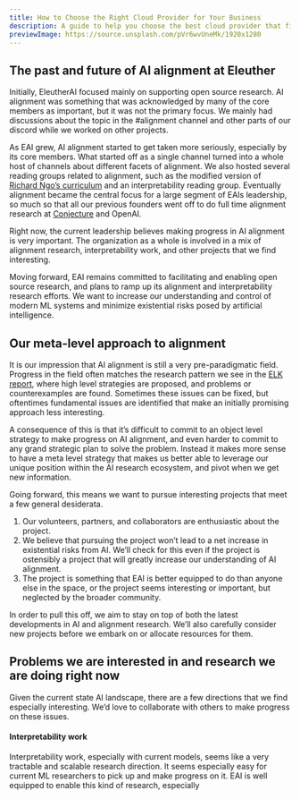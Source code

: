 ```yaml
---
title: How to Choose the Right Cloud Provider for Your Business
description: A guide to help you choose the best cloud provider that fits the specific needs and goals of your business, considering security, scalability, and cost.
previewImage: https://source.unsplash.com/pVr6wvUneMk/1920x1280
---
```

## The past and future of AI alignment at Eleuther

Initially, EleutherAI focused mainly on supporting open source research. AI alignment was something that was acknowledged by many of the core members as important, but it was not the primary focus. We mainly had discussions about the topic in the #alignment channel and other parts of our discord while we worked on other projects.

As EAI grew, AI alignment started to get taken more seriously, especially by its core members. What started off as a single channel turned into a whole host of channels about different facets of alignment. We also hosted several reading groups related to alignment, such as the modified version of [Richard Ngo’s curriculum](https://www.alignmentforum.org/posts/Zmwkz2BMvuFFR8bi3/agi-safety-fundamentals-curriculum-and-application) and an interpretability reading group. Eventually alignment became the central focus for a large segment of  EAIs leadership, so much so that all our previous founders went off to do full time alignment research at [Conjecture](https://conjecture.dev/) and OpenAI.

Right now, the current leadership believes making progress in AI alignment is very important. The organization as a whole is involved in a mix of alignment research, interpretability work, and other projects that we find interesting.

Moving forward, EAI remains committed to facilitating and enabling open source research, and plans to ramp up its alignment and interpretability research efforts. We want to increase our understanding and control of modern ML systems and minimize existential risks posed by artificial intelligence.

## Our meta-level approach to alignment

It is our impression that AI alignment is still a very pre-paradigmatic field. Progress in the field often matches the research pattern we see in the [ELK report](https://docs.google.com/document/d/1WwsnJQstPq91_Yh-Ch2XRL8H_EpsnjrC1dwZXR37PC8/edit), where high level strategies are proposed, and problems or counterexamples are found. Sometimes these issues can be fixed, but oftentimes fundamental issues are identified that make an initially promising approach less interesting.

A consequence of this is that it’s difficult to commit to an object level strategy to make progress on AI alignment, and even harder to commit to any grand strategic plan to solve the problem. Instead it makes more sense to have a meta level strategy that makes us better able to leverage our unique position within the AI research ecosystem, and pivot when we get new information.

Going forward, this means we want to pursue interesting projects that meet a few general desiderata.

1. Our volunteers, partners, and collaborators are enthusiastic about the project.
2. We believe that pursuing the project won’t lead to a net increase in existential risks from AI. We’ll check for this even if the project is ostensibly a project that will greatly increase our understanding of AI alignment.
3. The project is something that EAI is better equipped to do than anyone else in the space, or the project seems interesting or important, but neglected by the broader community.

In order to pull this off, we aim to stay on top of both the latest developments in AI and alignment research. We’ll also carefully consider new projects before we embark on or allocate resources for them.

## Problems we are interested in and research we are doing right now

Given the current state AI landscape, there are a few directions that we find especially interesting. We’d love to collaborate with others to make progress on these issues.

#### Interpretability work

Interpretability work, especially with current models, seems like a very tractable and scalable research direction. It seems especially easy for current ML researchers to pick up and make progress on it. EAI is well equipped to enable this kind of research, especially